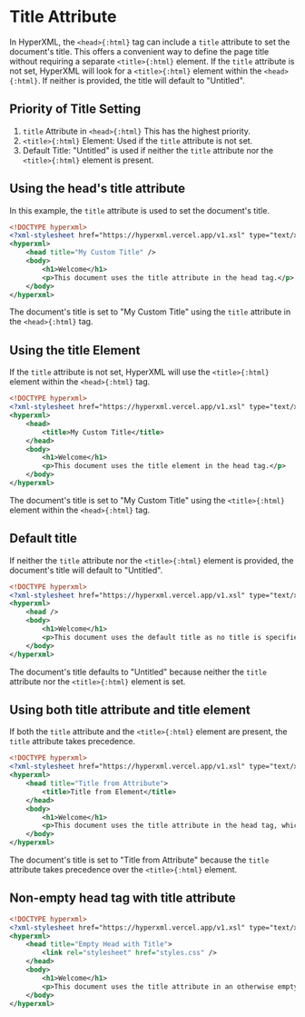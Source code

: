 # Title Attribute

In HyperXML, the `<head>{:html}` tag can include a `title` attribute to set the document's title. This offers
a convenient way to define the page title without requiring a separate `<title>{:html}` element. If the `title`
attribute is not set, HyperXML will look for a `<title>{:html}` element within the `<head>{:html}`. If neither
is provided, the title will default to "Untitled".

## Priority of Title Setting

1. `title` Attribute in `<head>{:html}` This has the highest priority.
2. `<title>{:html}` Element: Used if the `title` attribute is not set.
3. Default Title: "Untitled" is used if neither the `title` attribute nor the `<title>{:html}` element is present.

## Using the head's title attribute

In this example, the `title` attribute is used to set the document's title.

```xml filename="hyperxml" copy
<!DOCTYPE hyperxml>
<?xml-stylesheet href="https://hyperxml.vercel.app/v1.xsl" type="text/xsl"?>
<hyperxml>
    <head title="My Custom Title" />
    <body>
        <h1>Welcome</h1>
        <p>This document uses the title attribute in the head tag.</p>
    </body>
</hyperxml>
```

The document's title is set to "My Custom Title" using the `title` attribute in the `<head>{:html}` tag.

## Using the title Element

If the `title` attribute is not set, HyperXML will use the `<title>{:html}` element within the `<head>{:html}` tag.

```xml filename="hyperxml" copy
<!DOCTYPE hyperxml>
<?xml-stylesheet href="https://hyperxml.vercel.app/v1.xsl" type="text/xsl"?>
<hyperxml>
    <head>
        <title>My Custom Title</title>
    </head>
    <body>
        <h1>Welcome</h1>
        <p>This document uses the title element in the head tag.</p>
    </body>
</hyperxml>
```

The document's title is set to "My Custom Title" using the `<title>{:html}` element within the `<head>{:html}` tag.

## Default title

If neither the `title` attribute nor the `<title>{:html}` element is provided, the document's title will default to "Untitled".

```xml filename="hyperxml" copy
<!DOCTYPE hyperxml>
<?xml-stylesheet href="https://hyperxml.vercel.app/v1.xsl" type="text/xsl"?>
<hyperxml>
    <head />
    <body>
        <h1>Welcome</h1>
        <p>This document uses the default title as no title is specified.</p>
    </body>
</hyperxml>
```

The document's title defaults to "Untitled" because neither the `title` attribute nor the `<title>{:html}` element is set.

## Using both title attribute and title element

If both the `title` attribute and the `<title>{:html}` element are present, the `title` attribute takes precedence.

```xml filename="hyperxml" copy
<!DOCTYPE hyperxml>
<?xml-stylesheet href="https://hyperxml.vercel.app/v1.xsl" type="text/xsl"?>
<hyperxml>
    <head title="Title from Attribute">
        <title>Title from Element</title>
    </head>
    <body>
        <h1>Welcome</h1>
        <p>This document uses the title attribute in the head tag, which overrides the title element.</p>
    </body>
</hyperxml>
```

The document's title is set to "Title from Attribute" because the `title` attribute takes precedence over the `<title>{:html}` element.

## Non-empty head tag with title attribute

```xml filename="hyperxml" copy
<!DOCTYPE hyperxml>
<?xml-stylesheet href="https://hyperxml.vercel.app/v1.xsl" type="text/xsl"?>
<hyperxml>
    <head title="Empty Head with Title">
        <link rel="stylesheet" href="styles.css" />
    </head>
    <body>
        <h1>Welcome</h1>
        <p>This document uses the title attribute in an otherwise empty head tag.</p>
    </body>
</hyperxml>
```
